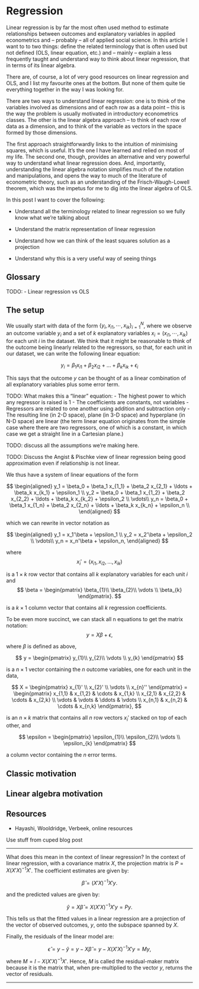 # Regression

Linear regression is by far the most often used method to estimate relationships between outcomes and explanatory variables in applied econometrics and -- probably -- all of applied social science. In this article I want to to two things: define the related terminology that is often used but not defined (OLS, linear equation, etc.) and -- mainly -- explain a less frequently taught and understand way to think about linear regression, that in terms of its linear algebra.

There are, of course, a lot of very good resources on linear regression and OLS, and I list my favourite ones at the bottom. But none of them quite tie everything together in the way I was looking for.

There are two ways to understand linear regression: one is to think of the variables involved as dimensions and of each row as a data point -- this is the way the problem is usually motivated in introductory econometrics classes. The other is the linear algebra approach -- to think of each row of data as a dimension, and to think of the variable as vectors in the space formed by those dimensions.

The first approach straightforwardly links to the intuition of minimising squares, which is useful. It's the one I have learned and relied on most of my life. The second one, though, provides an alternative and very powerful way to understand what linear regression does. And, importantly, understanding the linear algebra notation simplifies much of the notation and manipulations, and opens the way to much of the literature of econometric theory, such as an understanding of the Frisch-Waugh-Lowell theorem, which was the impetus for me to dig into the linear algebra of OLS.

In this post I want to cover the following:

-   Understand all the terminology related to linear regression so we fully know what we're talking about

-   Understand the matrix representation of linear regression

-   Understand how we can think of the least squares solution as a projection

-   Understand why this is a very useful way of seeing things


## Glossary

TODO:
- Linear regression vs OLS

## The setup

We usually start with data of the form $\{y_i, x_{i1}, \cdots, x_{ik}\}_{i=1}^N$, where we observe an outcome variable $y_i$ and a set of $k$ explanatory variables $x_i = (x_{i1}, \cdots, x_{ik})$ for each unit $i$ in the dataset. We think that it might be reasonable to think of the outcome being linearly related to the regressors, so that, for each unit in our dataset, we can write the following linear equation:

$$
y_{i} = \beta_{1}x_{i1} + \beta_{2}x_{i2} + ... + \beta_{k}x_{ik} + \epsilon_{i} 
$$

This says that the outcome $y$ can be thought of as a linear combination of all explanatory variables plus some error term.

TODO: What makes this a "linear" equation:
- The highest power to which any regressor is raised is 1
- The coefficients are constants, not variables
- Regressors are related to one another using addition and subtraction only
- The resulting line (in 2-D space), plane (in 3-D space) and hyperplane (in N-D space) are linear (the term linear equation originates from the simple case where there are two regressors, one of which is a constant, in which case we get a straight line in a Cartesian plane.)

TODO: discuss all the assumptions we're making here.

TODO: Discuss the Angist & Pischke view of linear regression being good approximation even if relationship is not linear.


We thus have a system of linear equations of the form

$$
\begin{aligned}
y_1 = \beta_0 + \beta_1 x_{1_1} + \beta_2 x_{2_1} + \ldots + \beta_k x_{k_1} + \epsilon_1 \\
y_2 = \beta_0 + \beta_1 x_{1_2} + \beta_2 x_{2_2} + \ldots + \beta_k x_{k_2} + \epsilon_2 \\
\vdots\\
y_n = \beta_0 + \beta_1 x_{1_n} + \beta_2 x_{2_n} + \ldots + \beta_k x_{k_n} + \epsilon_n \\
\end{aligned}
$$

which we can rewrite in vector notation as

$$
\begin{aligned}
y_1 = x_1'\beta + \epsilon_1 \\
y_2 = x_2'\beta + \epsilon_2 \\
\vdots\\
y_n = x_n'\beta + \epsilon_n,
\end{aligned}
$$

where 
$$
x_i' = (x_{i1}, x_{i2}, \ldots, x_{ik})
$$

is a $1 \times k$ row vector that contains all $k$ explanatory variables for each unit $i$ and
$$ \beta = 
 \begin{pmatrix}
  \beta_{1}\\
  \beta_{2}\\
  \vdots \\
  \beta_{k} 
 \end{pmatrix}.
$$

is a $k \times 1$ column vector that contains all $k$ regression coefficients.

To be even more succinct, we can stack all n equations to get the matrix notation:
$$
y = X\beta + \epsilon,
$$

where $\beta$ is defined as above,

$$ y = 
 \begin{pmatrix}
  y_{1}\\
  y_{2}\\
  \vdots \\
  y_{k} 
 \end{pmatrix}
$$

is a $n \times 1$ vector containing the $n$ outcome variables, one for each unit in the data,

$$ X = 
 \begin{pmatrix}
  x_{1}' \\
  x_{2}' \\
  \vdots \\
  x_{n}'' 
 \end{pmatrix}
 = 
 \begin{pmatrix}
  x_{1,1} & x_{1,2} & \cdots & x_{1,k} \\
  x_{2,1} & x_{2,2} & \cdots & x_{2,k} \\
  \vdots  & \vdots  & \ddots & \vdots  \\
  x_{n,1} & x_{n,2} & \cdots & x_{n,k} 
 \end{pmatrix},
$$

is an $n \times k$ matrix that contains all $n$ row vectors $x_i'$ stacked on top of each other, and

$$ \epsilon = 
 \begin{pmatrix}
  \epsilon_{1}\\
  \epsilon_{2}\\
  \vdots \\
  \epsilon_{k} 
 \end{pmatrix}
$$

a column vector containing the $n$ error terms.


## Classic motivation

## Linear algebra motivation







## Resources

- Hayashi, Wooldridge, Verbeek, online resources


Use stuff from cuped blog post


--- 

What does this mean in the context of linear regression? In the context of linear regression, with a covariance matrix $X$, the projection matrix is $P = X(X'X)^{-1}X'$. The coefficient estimates are given by:

$$
\hat{\beta} = (X'X)^{-1}X'y.
$$

and the predicted values are given by:

$$
\hat{y} = X\hat{\beta} = X(X'X)^{-1}X'y = Py.
$$

This tells us that the fitted values in a linear regression are a projection of the vector of observed outcomes, $y$, onto the subspace spanned by $X$.

Finally, the residuals of the linear model are:

$$
\hat{\epsilon} = y - \hat{y} = y - X\hat{\beta} = y - X(X'X)^{-1}X'y = My,
$$

where $M = I - X(X'X)^{-1}X'$. Hence, $M$ is called the residual-maker matrix because it is the matrix that, when pre-multiplied to the vector $y$, returns the vector of residuals.


----